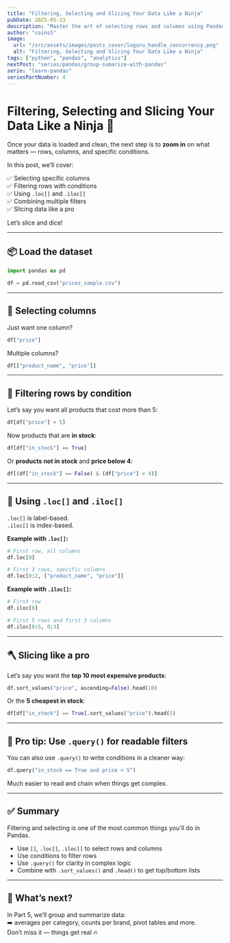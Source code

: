```yaml
---
title: "Filtering, Selecting and Slicing Your Data Like a Ninja"
pubDate: 2025-05-13
description: "Master the art of selecting rows and columns using Pandas. Learn `loc`, `iloc`, conditions, and slicing techniques."
author: "coins5"
image:
  url: "/src/assets/images/posts_cover/loguru_handle_concurrency.png"
  alt: "Filtering, Selecting and Slicing Your Data Like a Ninja"
tags: ["python", "pandas", "analytics"]
nextPost: "series/pandas/group-sumarize-with-pandas"
serie: "learn-pandas"
seriesPartNumber: 4
---
```


# Filtering, Selecting and Slicing Your Data Like a Ninja 🥷

Once your data is loaded and clean, the next step is to **zoom in** on what matters — rows, columns, and specific conditions.

In this post, we’ll cover:

✅ Selecting specific columns  
✅ Filtering rows with conditions  
✅ Using `.loc[]` and `.iloc[]`  
✅ Combining multiple filters  
✅ Slicing data like a pro

Let’s slice and dice!

---

## 📦 Load the dataset

```python
import pandas as pd

df = pd.read_csv("prices_sample.csv")
```

---

## 🎯 Selecting columns

Just want one column?

```python
df["price"]
```

Multiple columns?

```python
df[["product_name", "price"]]
```

---

## 🧽 Filtering rows by condition

Let’s say you want all products that cost more than 5:

```python
df[df["price"] > 5]
```

Now products that are **in stock**:

```python
df[df["in_stock"] == True]
```

Or **products not in stock** and **price below 4**:

```python
df[(df["in_stock"] == False) & (df["price"] < 4)]
```

---

## 🧠 Using `.loc[]` and `.iloc[]`

`.loc[]` is label-based.  
`.iloc[]` is index-based.

**Example with `.loc[]`:**

```python
# First row, all columns
df.loc[0]

# First 3 rows, specific columns
df.loc[0:2, ["product_name", "price"]]
```

**Example with `.iloc[]`:**

```python
# First row
df.iloc[0]

# First 5 rows and first 3 columns
df.iloc[0:5, 0:3]
```

---

## 🪓 Slicing like a pro

Let’s say you want the **top 10 most expensive products**:

```python
df.sort_values("price", ascending=False).head(10)
```

Or the **5 cheapest in stock**:

```python
df[df["in_stock"] == True].sort_values("price").head(5)
```

---

## 🧠 Pro tip: Use `.query()` for readable filters

You can also use `.query()` to write conditions in a cleaner way:

```python
df.query("in_stock == True and price < 5")
```

Much easier to read and chain when things get complex.

---

## ✅ Summary

Filtering and selecting is one of the most common things you'll do in Pandas.

- Use `[]`, `.loc[]`, `.iloc[]` to select rows and columns
- Use conditions to filter rows
- Use `.query()` for clarity in complex logic
- Combine with `.sort_values()` and `.head()` to get top/bottom lists

---

## 📌 What’s next?

In Part 5, we’ll group and summarize data:  
➡️ averages per category, counts per brand, pivot tables and more.  
Don’t miss it — things get real 🔥
